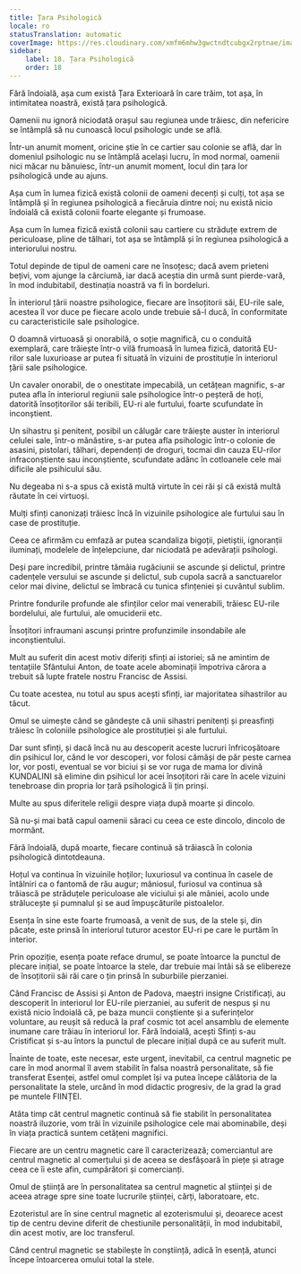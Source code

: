 ```yaml
---
title: Țara Psihologică
locale: ro
statusTranslation: automatic
coverImage: https://res.cloudinary.com/xmfm6mhw3gwctndtcubgx2rptnae/image/upload/v1741354419/small_cover_la_gran_rebelion_28716e29d2.webp
sidebar:
    label: 18. Țara Psihologică
    order: 18
---
```

Fără îndoială, așa cum există Țara Exterioară în care trăim, tot așa, în intimitatea noastră, există țara psihologică.

Oamenii nu ignoră niciodată orașul sau regiunea unde trăiesc, din nefericire se întâmplă să nu cunoască locul psihologic unde se află.

Într-un anumit moment, oricine știe în ce cartier sau colonie se află, dar în domeniul psihologic nu se întâmplă același lucru, în mod normal, oamenii nici măcar nu bănuiesc, într-un anumit moment, locul din țara lor psihologică unde au ajuns.

Așa cum în lumea fizică există colonii de oameni decenți și culți, tot așa se întâmplă și în regiunea psihologică a fiecăruia dintre noi; nu există nicio îndoială că există colonii foarte elegante și frumoase.

Așa cum în lumea fizică există colonii sau cartiere cu străduțe extrem de periculoase, pline de tâlhari, tot așa se întâmplă și în regiunea psihologică a interiorului nostru.

Totul depinde de tipul de oameni care ne însoțesc; dacă avem prieteni bețivi, vom ajunge la cârciumă, iar dacă aceștia din urmă sunt pierde-vară, în mod indubitabil, destinația noastră va fi în bordeluri.

În interiorul țării noastre psihologice, fiecare are însoțitorii săi, EU-rile sale, acestea îl vor duce pe fiecare acolo unde trebuie să-l ducă, în conformitate cu caracteristicile sale psihologice.

O doamnă virtuoasă și onorabilă, o soție magnifică, cu o conduită exemplară, care trăiește într-o vilă frumoasă în lumea fizică, datorită EU-rilor sale luxurioase ar putea fi situată în vizuini de prostituție în interiorul țării sale psihologice.

Un cavaler onorabil, de o onestitate impecabilă, un cetățean magnific, s-ar putea afla în interiorul regiunii sale psihologice într-o peșteră de hoți, datorită însoțitorilor săi teribili, EU-ri ale furtului, foarte scufundate în inconștient.

Un sihastru și penitent, posibil un călugăr care trăiește auster în interiorul celulei sale, într-o mănăstire, s-ar putea afla psihologic într-o colonie de asasini, pistolari, tâlhari, dependenți de droguri, tocmai din cauza EU-rilor infraconștiente sau inconștiente, scufundate adânc în cotloanele cele mai dificile ale psihicului său.

Nu degeaba ni s-a spus că există multă virtute în cei răi și că există multă răutate în cei virtuoși.

Mulți sfinți canonizați trăiesc încă în vizuinile psihologice ale furtului sau în case de prostituție.

Ceea ce afirmăm cu emfază ar putea scandaliza bigoții, pietiștii, ignoranții iluminați, modelele de înțelepciune, dar niciodată pe adevărații psihologi.

Deși pare incredibil, printre tămâia rugăciunii se ascunde și delictul, printre cadențele versului se ascunde și delictul, sub cupola sacră a sanctuarelor celor mai divine, delictul se îmbracă cu tunica sfințeniei și cuvântul sublim.

Printre fondurile profunde ale sfinților celor mai venerabili, trăiesc EU-rile bordelului, ale furtului, ale omuciderii etc.

Însoțitori infraumani ascunși printre profunzimile insondabile ale inconștientului.

Mult au suferit din acest motiv diferiți sfinți ai istoriei; să ne amintim de tentațiile Sfântului Anton, de toate acele abominații împotriva cărora a trebuit să lupte fratele nostru Francisc de Assisi.

Cu toate acestea, nu totul au spus acești sfinți, iar majoritatea sihastrilor au tăcut.

Omul se uimește când se gândește că unii sihastri penitenți și preasfinți trăiesc în coloniile psihologice ale prostituției și ale furtului.

Dar sunt sfinți, și dacă încă nu au descoperit aceste lucruri înfricoșătoare din psihicul lor, când le vor descoperi, vor folosi cămăși de păr peste carnea lor, vor posti, eventual se vor biciui și se vor ruga de mama lor divină KUNDALINI să elimine din psihicul lor acei însoțitori răi care în acele vizuini tenebroase din propria lor țară psihologică îi țin prinși.

Multe au spus diferitele religii despre viața după moarte și dincolo.

Să nu-și mai bată capul oamenii săraci cu ceea ce este dincolo, dincolo de mormânt.

Fără îndoială, după moarte, fiecare continuă să trăiască în colonia psihologică dintotdeauna.

Hoțul va continua în vizuinile hoților; luxuriosul va continua în casele de întâlniri ca o fantomă de rău augur; mâniosul, furiosul va continua să trăiască pe străduțele periculoase ale viciului și ale mâniei, acolo unde strălucește și pumnalul și se aud împușcăturile pistoalelor.

Esența în sine este foarte frumoasă, a venit de sus, de la stele și, din păcate, este prinsă în interiorul tuturor acestor EU-ri pe care le purtăm în interior.

Prin opoziție, esența poate reface drumul, se poate întoarce la punctul de plecare inițial, se poate întoarce la stele, dar trebuie mai întâi să se elibereze de însoțitorii săi răi care o țin prinsă în suburbiile pierzaniei.

Când Francisc de Assisi și Anton de Padova, maeștri insigne Cristificați, au descoperit în interiorul lor EU-rile pierzaniei, au suferit de nespus și nu există nicio îndoială că, pe baza muncii conștiente și a suferințelor voluntare, au reușit să reducă la praf cosmic tot acel ansamblu de elemente inumane care trăiau în interiorul lor. Fără îndoială, acești Sfinți s-au Cristificat și s-au întors la punctul de plecare inițial după ce au suferit mult.

Înainte de toate, este necesar, este urgent, inevitabil, ca centrul magnetic pe care în mod anormal îl avem stabilit în falsa noastră personalitate, să fie transferat Esenței, astfel omul complet își va putea începe călătoria de la personalitate la stele, urcând în mod didactic progresiv, de la grad la grad pe muntele FIINȚEI.

Atâta timp cât centrul magnetic continuă să fie stabilit în personalitatea noastră iluzorie, vom trăi în vizuinile psihologice cele mai abominabile, deși în viața practică suntem cetățeni magnifici.

Fiecare are un centru magnetic care îl caracterizează; comerciantul are centrul magnetic al comerțului și de aceea se desfășoară în piețe și atrage ceea ce îi este afin, cumpărători și comercianți.

Omul de știință are în personalitatea sa centrul magnetic al științei și de aceea atrage spre sine toate lucrurile științei, cărți, laboratoare, etc.

Ezoteristul are în sine centrul magnetic al ezoterismului și, deoarece acest tip de centru devine diferit de chestiunile personalității, în mod indubitabil, din acest motiv, are loc transferul.

Când centrul magnetic se stabilește în conștiință, adică în esență, atunci începe întoarcerea omului total la stele.

